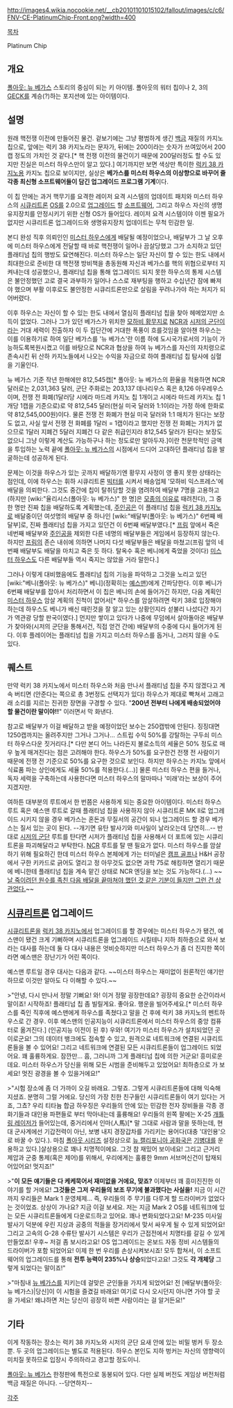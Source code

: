 http://images4.wikia.nocookie.net/__cb20101101015102/fallout/images/c/c6/FNV-CE-PlatinumChip-Front.png?width=400

[[목차]]

Platinum Chip

== 개요 ==
[[폴아웃: 뉴 베가스]] 스토리의 중심이 되는 키 아이템. 폴아웃의 워터 칩이나 2, 3의 [[GECK]]를 계승(?)하는 포지션에 있는 아이템이다. 

== 설명 ==
원래 핵전쟁 이전에 만들어진 물건. 겉보기에는 그냥 평범하게 생긴 [[백금]] 재질의 카지노 칩으로, 앞에는 럭키 38 카지노라는 문자가, 뒤에는 200이라는 숫자가 쓰여있어서 200캡 정도의 가치인 것 같다.[* 핵 전쟁 이전의 물건이기 때문에 200달러정도 할 수도 있지만 진실은 미스터 하우스만이 알고 있다.] 여기까지만 보면 색상만 특이한 [[럭키 38 카지노]]용 카지노 칩으로 보이지만, 실상은 '''베가스를 미스터 하우스의 이상향으로 바꾸어 줄 각종 최신형 소프트웨어들이 담긴 업그레이드 프로그램 기계'''이다.

이 칩 안에는 과거 핵무기를 요격한 레이저 요격 시스템의 업데이트 패치와 미스터 하우스의 [[시큐리트론]] [[OS]]를 2.0으로 [[업그레이드]] 할 [[소프트웨어]], 그리고 하우스 자신의 생명유지장치를 안정시키기 위한 신형 OS가 들어있다. 레이저 요격 시스템이야 이젠 필요가 없지만 시큐리트론 업그레이드와 생명유지장치 업데이트는 무척 민감한 일.

본디 완성 직후 의뢰인인 [[미스터 하우스]]에게 배달될 예정이었으나, 배달부가 그 날 오후에 미스터 하우스에게 전달할 때 바로 핵전쟁이 일어나 끔살당했고 그가 소지하고 있던 플래티넘 칩의 행방도 묘연해진다. 미스터 하우스는 일단 자신이 할 수 있는 한도 내에서 최대한으로 준비한 대 핵전쟁 방비책을 총동원해 자신과 베가스를 핵의 위협으로부터 지켜내는데 성공했으나, 플래티넘 칩을 통해 업그레이드 되지 못한 하우스의 통제 시스템은 불안정했던 고로 결국 과부하가 일어나 스스로 재부팅을 행하고 수십년간 잠에 빠져야 했으며 부활 이후로도 불안정한 시큐리트론만으로 살림을 꾸려나가야 하는 처지가 되어버렸다.

이후 하우스는 자신이 할 수 있는 한도 내에서 열심히 플래티넘 칩을 찾아 헤메었지만 소득이 없었다. 그러나 그가 있던 베가스가 위치한 [[모하비 황무지]]로 [[NCR]]과 [[시저의 군단]]이라는 거대 세력이 진출하자 이 두 집단간에 거대한 폭풍이 흐를것임을 알아챈 하우스는 이를 이용하기로 하여 일단 베가스를 '뉴 베가스'란 이름 하에 도시국가로서의 기능이 가능하도록복원시켰고 이를 바탕으로 NCR과 협상을 하여 뉴 베가스를 자신의 자치령으로 존속시킨 뒤 산하 카지노들에서 나오는 수익을 자금으로 하여 플래티넘 칩 탐사에 심혈을 기울인다.

뉴 베가스 기준 작년 한해에만 812,545캡[* 폴아웃: 뉴 베가스의 환율을 적용하면 NCR 달러로는 2,031,363 달러, 군단 주화로는 203,137 데나리우스 혹은 8,126 아우레우스이며, 전쟁 전 화폐(1달러당 시에라 마드레 카지노 칩 1개이고 시에라 마드레 카지노 칩 1개당 1캡을 기준으로)로 약 812,545 달러(현실 미국 달러와 1:1이라는 가정 하에 한화로 약 812,545,000원)이다. 물론 전쟁 전 화폐가 현실 미국 달러와 1:1 매치가 된다는 보장도 없고, 사실 앞서 전쟁 전 화폐를 1달러 = 1캡이라고 했지만 전쟁 전 화폐는 가치가 없으므로 1달러 지폐건 5달러 지폐건 다 같은 취급인지라 812,545 달러가 된다는 보장도 없으니 그냥 이렇게 계산도 가능하구나 하는 정도로만 알아두자.]이란 천문학적인 금액을 투입하는 노력 끝에 [[폴아웃: 뉴 베가스]]의 시점에서 드디어 고대하던 플래티넘 칩을 발굴하는데 성공하게 된다.

문제는 이것을 하우스가 있는 곳까지 배달하기엔 황무지 사정이 영 좋지 못한 상태라는 점인데, 이에 하우스는 휘하 시큐리트론 [[빅터]]를 시켜서 배송업체 '모하비 익스프레스'에 배달을 의뢰한다. 그것도 중간에 칩이 탈취당할 것을 염려하여 배달부 7명을 고용하고(하지만 [wiki:"율리시스(폴아웃: 뉴 베가스)" 한 명]은 [[배달부(폴아웃: 뉴 베가스)|모종의 이유]]로 때려친다), 그 중 한 명만 진짜 칩을 배달하도록 계획했는데, [[주인공]]은 이 플래티넘 칩을 [[럭키 38 카지노]]로 배달중이던 여섯명의 배달부 중 하나인 [wiki:"배달부(폴아웃: 뉴 베가스)" 6번째 배달부]로, 진짜 플래티넘 칩을 가지고 있던건 이 6번째 배달부였다.[* [[프림]] 앞에서 죽은 네번째 배달부와 [[주인공]]을 제외한 다른 네명의 배달부들은 게임에서 등장하지 않는다. 하지만 [[프림]]의 존슨 내쉬에 의하면 나머지 다섯 배달부들은 배달을 마쳤고(프림 앞의 네번째 배달부도 배달을 마치고 죽은 듯 하다. 탈옥수 혹은 베니에게 죽었을 것이다) [[미스터 하우스]]도 다른 배달부들 역시 죽지는 않았을 거라 말한다.]

그러나 이렇게 대비했음에도 플래티넘 칩의 기능을 파악하고 그것을 노리고 있던 [wiki:"베니(폴아웃: 뉴 베가스)" 베니](정확히는 [[예스맨]])에게 간파당한다. 이후 베니가 6번째 배달부를 잡아서 처리하면서 이 칩은 베니의 손에 들어가긴 하지만, 다음 계획인 [[미스터 하우스]] 암살 계획의 진척이 없어서[* 하우스를 암살하려면 럭키 38로 입장해야 하는데 하우스도 베니가 배신 때린것을 잘 알고 있는 상황인지라 섣불리 나섰다간 자기가 역관광 당할 판국이였다.] 먼지만 쌓이고 있다가 나중에 무덤에서 살아돌아온 배달부가 찾아와(시저의 군단을 통해서건, 직접 얻건 간에) 배달부의 수중에 다시 들어가게 된다. 이후 플레이어는 플래티넘 칩을 가지고 미스터 하우스를 돕거나, 그러지 않을 수도 있다.

== 퀘스트 ==
만약 럭키 38 카지노에서 미스터 하우스와 처음 만나서 플래티넘 칩을 주지 않겠다고 계속 버티면 (안준다는 쪽으로 총 3번정도 선택지가 있다) 하우스가 제대로 빡쳐서 고래고래 소리를 지르는 진귀한 장면을 구경할 수 있다. "'''200년 전부터 나에게 배송되었어야 할 물건이란 말이야!!'''" 이러면서 막 화낸다.

참고로 배달부가 이걸 배달하고 받을 예정이었던 보수는 250캡밖에 안된다. 징징대면 1250캡까지는 올려주지만 그거나 그거나... 스트립 수익 50%를 강탈하는 구두쇠 미스터 하우스다운 짓거리다.[* 다만 본디 어느 나라든지 불로소득의 세율은 50% 정도로 매우 높게 매겨진다는 점은 고려해야 한다. 하우스가 50%를 요구한건 전쟁 전 사람이기 때문에 전쟁 전 기준으로 50%를 요구한 것으로 보인다. 하지만 하우스는 카지노 앞에서 식료품 파는 상인에게도 세율 50%를 적용한다.(...)] 물론 미스터 하우스 편을 들거나, 독자 세력을 구축하는데 사용한다면 미스터 하우스의 말마따나 '미래'라는 보상이 주어지겠지만.

여하튼 대부분의 루트에서 한 번쯤은 사용하게 되는 중요한 아이템이다. 미스터 하우스 루트 혹은 예스맨 루트로 갈때 플래티넘 칩을 사용하지 않아 시큐리트론 MK ll로 업그레이드 시키지 않을 경우 베가스는 혼돈과 무질서의 공간이 되나 업그레이드 할 경우 베가스는 질서 있는 곳이 된다. --개기면 유탄 발사기와 미사일이 날라오는데 당연히...-- 반대로 [[시저의 군단]] 루트를 탄다면 시저가 플래티넘 칩을 사용해서 더 포트에 있는 시큐리트론을 파괴해달라고 부탁한다. [[NCR]] 루트를 탈 땐 필요가 없다. 미스터 하우스를 암살하기 위해 필요하긴 한데 미스터 하우스 본체에게 가는 터미널은 [[캠프 골프]]나 H&H 공장에서 구한 키카드로 긁어도 열리고 정 아무것도 없으면 과학 75로 해킹하면 열리기 때문에 베니한테 플래티넘 칩을 계속 맡긴 상태로 NCR 엔딩을 보는 것도 가능하다.(...) ~~[[소드마스터 야마토|날 죽이려던 원수를 족친 다음 배달을 끝마쳐야 했던 것 같은 기분이 들지만 그런 건 상관없다.]]~~

== [[시큐리트론]] 업그레이드 ==
[[시큐리트론]]을 [[럭키 38 카지노]]에서 업그레이드를 할 경우에는 미스터 하우스가 됐건, 예스맨이 됐건 크게 기뻐하며 시큐리트론을 업그레이드 시킬테니 지하 최하층으로 와서 보라는 대사를 하는데 둘 다 대사 내용은 엇비슷하지만 미스터 하우스가 좀 더 진지한 쪽이라면 예스맨은 장난기가 어린 쪽이다.

예스맨 루트일 경우 대사는 다음과 같다. ~~미스터 하우스는 재미없이 원론적인 얘기만 하므로 이것만 알아도 다 이해할 수 있다.~~

>"안녕, 다시 만나서 정말 기뻐요! 와! 이거 정말 굉장한데요? 굉장히 중요한 순간이라서 말이죠! 시작하죠! 플래티넘 칩 좀 빌릴게요. 좋아요. 행운을 빌어주세요.[* 미스터 하우스를 죽인 직후에 예스맨에게 하우스를 족쳤다고 말을 건 후에 럭키 38 카지노의 펜트하우스로 간 경우. 이후 예스맨의 인공지능이 시큐리트론에서 미스터 하우스의 중앙 컴퓨터로 옮겨진다.] (인공지능 이전이 된 후) 우와! 여기가 미스터 하우스가 설치되었던 곳이로군요! 그의 데이터 뱅크에도 접속할 수 있고, 원격으로 네트워크에 연결된 시큐리트론들을 볼 수 있어요! 그리고 네트워크에 연결된 모든 시큐리트론들이 업그레이드 되었어요. 꽤 훌륭하게요. 잠깐만... 흠, 그러니까 그게 플래티넘 칩에 의한 거군요! 흥미로운데요. 미스터 하우스가 당신을 위해 모든 시범을 준비해두고 있었어요! 최하층으로 가 보세요! 멋진 광경을 볼 수 있을거에요!"

>"시험 장소에 좀 더 가까이 오길 바래요. 그렇죠. 그렇게 시큐리트론들에 대해 익숙해지셨죠. 분명히 그럴 거에요. 당신의 가장 친한 친구들인 시큐리트론들이 여기 있다는 거죠, 그쵸? 우리 티타늄 합금 하우징은 우리들의 안에 있는 민감한 전자 장비들을 각종 경화기들과 대인용 파편들로 부터 막아내는데 훌륭해요! 우리들의 왼쪽 팔에는 X-25 [[개틀링 레이저]]가 들어있는데, 중거리에서 인마(人馬)[* 말 그대로 사람과 말을 뜻하는데, 현대 군사계에선 기갑전력이 아닌, 보병 내지 경장갑차를 가리키는 용어다(대충 '대인용'으로 바꿀 수 있다.). 마침 [[폴아웃 시리즈]] 설정상으로 [[NCR|뉴 캘리포니아 공화국]]은 [[기병대]]를 운용하고 있다.]살상용으로 꽤나 치명적이에요. 그것 참 재밌어 보이네요! 그리고 근거리 제압과 군중 통제(혹은 제어)를 위해서, 우리에게는 훌륭한 9mm 서브머신건이 탑재되어있어요! 멋지죠!"

>"'''이 모든 얘기들은 다 케케묵어서 재미없을 거에요, 맞죠?''' 이제부터 꽤 흥미진진한 이야기를 할 거에요! '''그것들은 그저 우리들의 보조 무기에 불과했다는 사실을!''' 지금 이 시간까지 우리들은 Mark 1 운영체제... 즉, 우리들의 주 무기를 다루게 할 드라이버가 없었다는 것이었죠. 상상이 가나요? 지금 이걸 보세요. 저는 지금 Mark 2 OS를 네트워크에 있는 모든 시큐리트론들에게 다운로드하고 있어요. 꽤나 변화되었다고요! M-235 미사일 발사기 덕분에 우린 지상과 공중의 적들을 장거리에서 맞서 싸우게 될 수 있게 되었어요! 그리고 고속의 G-28 수류탄 발사기 시스템은 우리가 근접전에서 치명타를 갈길 수 있게 만들었죠! 우후~ 저걸 좀 보시라고요! OS 업그레이드는 온보드 자동 정비 시스템들의 드라이버가 포함 되었어요! 이제 한 번 우리를 손상시켜보시죠! 모두 합쳐서, 이 소프트웨어의 업그레이드를 통해 '''전투 능력이 235%나 상승'''되었다고요! 그것도 '''각 개체당''' 그렇게 되었다는 말이죠!"

>"마침내 [[뉴 베가스]]를 지키는데 걸맞은 군인들을 가지게 되었어요! 전 [배달부(폴아웃: 뉴 베가스)|당신]이 이 시험을 즐겼길 바래요! 여기로 다시 오시던지 아니면 가야 할 곳을 가세요! 왜냐하면 저는 당신이 굉장히 바쁜 사람이라는 걸 알거든요!"

== 기타 ==
이게 작동하는 장소는 럭키 38 카지노와 시저의 군단 요새 안에 있는 비밀 벙커 두 장소 뿐. 두 곳의 업그레이드는 별도로 적용된다. 하우스 본인도 지하 벙커는 자신의 영향력이 미치질 못하므로 입장시 주의하라고 경고할 정도이니. 

[[폴아웃: 뉴 베가스]] 한정판에 특전으로 동봉되어 있다. 다만 실제 버전도 게임상 버전처럼 백금 재질은 아니다. --당연하지--

[[각주]]
